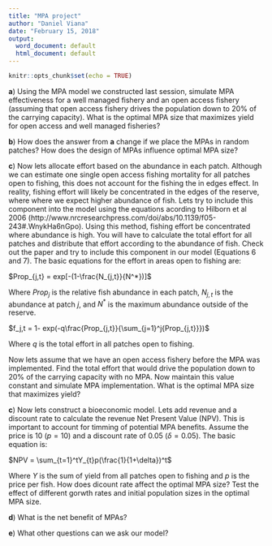 ```yaml
---
title: "MPA project"
author: "Daniel Viana"
date: "February 15, 2018"
output:
  word_document: default
  html_document: default
---
```


```r
knitr::opts_chunk$set(echo = TRUE)
```

**a**) Using the MPA model we constructed last session, simulate MPA effectiveness for a well managed fishery and an open access fishery (assuming that open access fishery drives the population down to 20% of the carrying capacity). What is the optimal MPA size that maximizes yield for open access and well managed fisheries?

**b**) How does the answer from **a** change if we place the MPAs in random patches? How does the design of MPAs influence optimal MPA size?

**c**) Now lets allocate effort based on the abundance in each patch. Although we can estimate one single open access fishing mortality for all patches open to fishing, this does not account for the fishing the in edges effect. In reality, fishing effort will likely be concentrated in the edges of the reserve, where where we expect higher abundance of fish. Lets try to include this component into the model using the equations acording to Hilborn et al 2006 (http://www.nrcresearchpress.com/doi/abs/10.1139/f05-243#.WnykHa6nGpo). Using this method, fishing effort be concentrated where abundance is high. You will have to calculate the total effort for all patches and distribute that effort according to the abundance of fish. Check out the paper and try to include this component in our model (Equations 6 and 7). The basic equations for the effort in areas open to fishing are:

$Prop_{j,t} = exp[-(1-\frac{N_{j,t}}{N^*})]$

Where $Prop_j$ is the relative fish abundance in each patch, $N_{j,t}$ is the abundance at patch $j$, and $N^*$ is the maximum abundance outside of the reserve. 

$f_j,t = 1- exp(-q\frac{Prop_{j,t}}{\sum_{j=1}^j{Prop_{j,t}}})$

Where $q$ is the total effort in all patches open to fishing. 

Now lets assume that we have an open access fishery before the MPA was implemented. Find the total effort that would drive the population down to 20% of the carrying capacity with no MPA. Now maintain this value constant and simulate MPA implementation. What is the optimal MPA size that maximizes yield?

**c**) Now lets construct a bioeconomic model. Lets add revenue and a discount rate to calculate the revenue Net Present Value (NPV). This is important to account for timming of potential MPA benefits. Assume the price is 10 ($p=10$) and a discount rate of 0.05 ($\delta = 0.05$). The basic equation is:

$NPV = \sum_{t=1}^tY_{t}p(\frac{1}{1+\delta})^t$

Where $Y$ is the sum of yield from all patches open to fishing and $p$ is the price per fish. How does dicount rate affect the optimal MPA size? Test the effect of different gorwth rates and initial population sizes in the optimal MPA size.  

**d**) What is the net benefit of MPAs?

**e**) What other questions can we ask our model?
